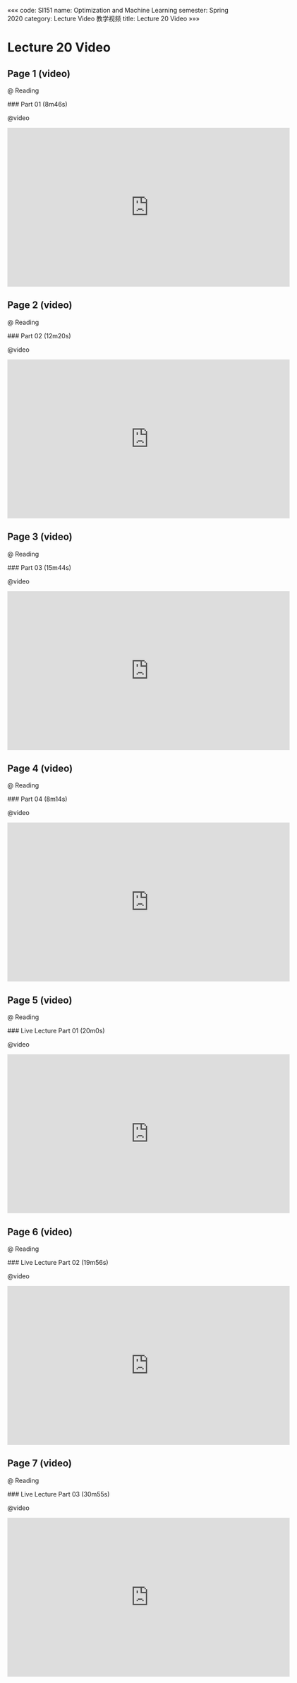 «««
code: SI151
name: Optimization and Machine Learning
semester: Spring 2020
category: Lecture Video 教学视频
title: Lecture 20 Video
»»»

# Lecture 20 Video

## Page 1 (video)

@ Reading

<div class="markdown-body">
### Part 01 (8m46s)
</div>

@video

<iframe src="https://watchsb.com/e/hjdewbkjuh3s.html" frameborder=0 marginwidth=0 marginheight=0 scrolling=no width=640 height=360 allowfullscreen></iframe>


## Page 2 (video)

@ Reading

<div class="markdown-body">
### Part 02 (12m20s)
</div>

@video

<iframe src="https://watchsb.com/e/6jzh8i7h2par.html" frameborder=0 marginwidth=0 marginheight=0 scrolling=no width=640 height=360 allowfullscreen></iframe>


## Page 3 (video)

@ Reading

<div class="markdown-body">
### Part 03 (15m44s)
</div>

@video

<iframe src="https://watchsb.com/e/02qjp3x9ab81.html" frameborder=0 marginwidth=0 marginheight=0 scrolling=no width=640 height=360 allowfullscreen></iframe>


## Page 4 (video)

@ Reading

<div class="markdown-body">
### Part 04 (8m14s)
</div>

@video

<iframe src="https://watchsb.com/e/rgytwfsv759n.html" frameborder=0 marginwidth=0 marginheight=0 scrolling=no width=640 height=360 allowfullscreen></iframe>


## Page 5 (video)

@ Reading

<div class="markdown-body">
### Live Lecture Part 01 (20m0s)
</div>

@video

<iframe src="https://watchsb.com/e/vpkpbq56gyim.html" frameborder=0 marginwidth=0 marginheight=0 scrolling=no width=640 height=360 allowfullscreen></iframe>


## Page 6 (video)

@ Reading

<div class="markdown-body">
### Live Lecture Part 02 (19m56s)
</div>

@video

<iframe src="https://watchsb.com/e/9amqdhb12de1.html" frameborder=0 marginwidth=0 marginheight=0 scrolling=no width=640 height=360 allowfullscreen></iframe>


## Page 7 (video)

@ Reading

<div class="markdown-body">
### Live Lecture Part 03 (30m55s)
</div>

@video

<iframe src="https://watchsb.com/e/qe9p93684swr.html" frameborder=0 marginwidth=0 marginheight=0 scrolling=no width=640 height=360 allowfullscreen></iframe>


